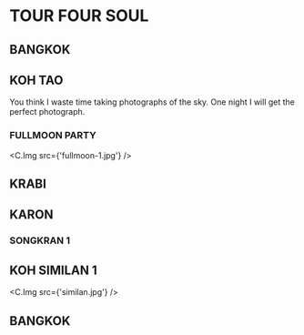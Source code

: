 
# TOUR FOUR SOUL

## BANGKOK

## KOH TAO

You think I waste time taking photographs of the sky.
One night I will get the perfect photograph.

### FULLMOON PARTY

<C.Img src={'fullmoon-1.jpg'} />

## KRABI

## KARON

### SONGKRAN 1

## KOH SIMILAN 1

<C.Img src={'similan.jpg'} />

## BANGKOK
